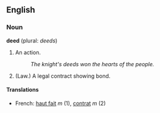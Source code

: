 ==English==

===Noun===
'''deed''' (plural: ''deeds'')
#An action.
#:''The knight's deeds won the hearts of the people.''
#(Law.) A legal contract showing bond.

====Translations====
*French: [[haut fait]] ''m'' (1), [[contrat]] ''m'' (2)